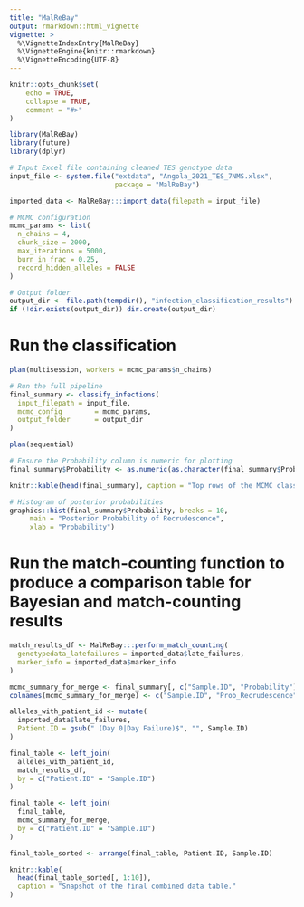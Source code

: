 ```yaml
---
title: "MalReBay"
output: rmarkdown::html_vignette
vignette: >
  %\VignetteIndexEntry{MalReBay}
  %\VignetteEngine{knitr::rmarkdown}
  %\VignetteEncoding{UTF-8}
---
```


<style>
p.caption {
font-size: 0.85em;
font-style: italic;
color: grey
}
</style>


```r
knitr::opts_chunk$set(
    echo = TRUE,
    collapse = TRUE,
    comment = "#>"
)
```


```r
library(MalReBay)
library(future)
library(dplyr)
```

```r
# Input Excel file containing cleaned TES genotype data
input_file <- system.file("extdata", "Angola_2021_TES_7NMS.xlsx", 
                          package = "MalReBay")

imported_data <- MalReBay:::import_data(filepath = input_file)

# MCMC configuration
mcmc_params <- list(
  n_chains = 4,
  chunk_size = 2000,
  max_iterations = 5000,
  burn_in_frac = 0.25,
  record_hidden_alleles = FALSE 
)

# Output folder
output_dir <- file.path(tempdir(), "infection_classification_results")
if (!dir.exists(output_dir)) dir.create(output_dir)
```

# Run the classification

```r
plan(multisession, workers = mcmc_params$n_chains)

# Run the full pipeline
final_summary <- classify_infections(
  input_filepath = input_file, 
  mcmc_config        = mcmc_params,
  output_folder      = output_dir
)

plan(sequential)
```


```r
# Ensure the Probability column is numeric for plotting
final_summary$Probability <- as.numeric(as.character(final_summary$Probability))

knitr::kable(head(final_summary), caption = "Top rows of the MCMC classification summary.")

# Histogram of posterior probabilities
graphics::hist(final_summary$Probability, breaks = 10,
     main = "Posterior Probability of Recrudescence",
     xlab = "Probability")
```


# Run the match-counting function to produce a comparison table for Bayesian and match-counting results
```r
match_results_df <- MalReBay:::perform_match_counting(
  genotypedata_latefailures = imported_data$late_failures, 
  marker_info = imported_data$marker_info
)

mcmc_summary_for_merge <- final_summary[, c("Sample.ID", "Probability")]
colnames(mcmc_summary_for_merge) <- c("Sample.ID", "Prob_Recrudescence")

alleles_with_patient_id <- mutate(
  imported_data$late_failures, 
  Patient.ID = gsub(" (Day 0|Day Failure)$", "", Sample.ID)
)

final_table <- left_join(
  alleles_with_patient_id, 
  match_results_df, 
  by = c("Patient.ID" = "Sample.ID")
)

final_table <- left_join(
  final_table, 
  mcmc_summary_for_merge, 
  by = c("Patient.ID" = "Sample.ID")
)

final_table_sorted <- arrange(final_table, Patient.ID, Sample.ID)

knitr::kable(
  head(final_table_sorted[, 1:10]), 
  caption = "Snapshot of the final combined data table."
)
```


